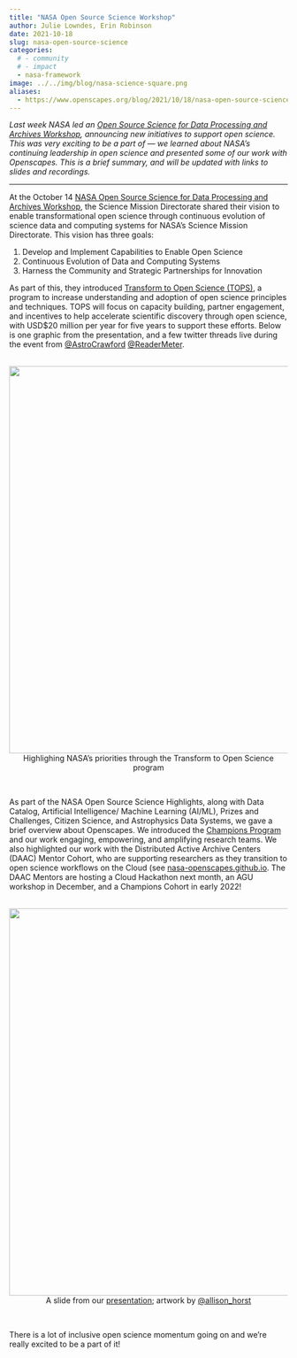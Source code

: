 ```yaml
---
title: "NASA Open Source Science Workshop"
author: Julie Lowndes, Erin Robinson
date: 2021-10-18
slug: nasa-open-source-science
categories:
  # - community
  # - impact
  - nasa-framework
image: ../../img/blog/nasa-science-square.png
aliases: 
  - https://www.openscapes.org/blog/2021/10/18/nasa-open-source-science/
---
```


*Last week NASA led an [Open Source Science for Data Processing and Archives Workshop](https://science.nasa.gov/researchers/science-data/open-source-science-workshop), announcing new initiatives to support open science. This was very exciting to be a part of — we learned about NASA's continuing leadership in open science and presented some of our work with Openscapes. This is a brief summary, and will be updated with links to slides and recordings.*

---

At the October 14 [NASA Open Source Science for Data Processing and Archives Workshop](https://science.nasa.gov/researchers/science-data/open-source-science-workshop), the Science Mission Directorate shared their vision to enable transformational open science through continuous evolution of science data and computing systems for NASA’s Science Mission Directorate. This vision has three goals: 

1. Develop and Implement Capabilities to Enable Open Science
2. Continuous Evolution of Data and Computing Systems
3. Harness the Community and Strategic Partnerships for Innovation

As part of this, they introduced [Transform to Open Science (TOPS)](https://science.nasa.gov/open-science/transform-to-open-science), a program to increase understanding and adoption of open science principles and techniques. TOPS will focus on capacity building, partner engagement, and incentives to help accelerate scientific discovery through open science, with USD$20 million per year for five years to support these efforts. Below is one graphic from the presentation, and a few twitter threads live during the event from [@AstroCrawford](https://twitter.com/astrocrawford/status/1448712473113153542) [@ReaderMeter](https://twitter.com/ReaderMeter/status/1448688384096890892).


<br>
<center>
  <a> <img src="/img/blog/NASA-TOPS-priorities.png" width="700px"></a>
  <figcaption>Highlighing NASA's priorities through the Transform to Open Science program</figcaption>
</center>
<br>

As part of the NASA Open Source Science Highlights, along with Data Catalog, Artificial Intelligence/ Machine Learning (AI/ML), Prizes and Challenges, Citizen Science, and Astrophysics Data Systems, we gave a brief overview about Openscapes. We introduced the [Champions Program](/champions) and our work engaging, empowering, and amplifying research teams. We also highlighted our work with the Distributed Active Archive Centers (DAAC) Mentor Cohort, who are supporting researchers as they transition to open science workflows on the Cloud (see [nasa-openscapes.github.io](https://nasa-openscapes.github.io/). The DAAC Mentors are hosting a Cloud Hackathon next month, an AGU workshop in December, and a Champions Cohort in early 2022! 

<br>
<center>
  <a> <img src="/img/blog/approach-slide-nasa-ossi.png" width="700px"></a>
  <figcaption>A slide from our [presentation](https://docs.google.com/presentation/d/1Sl4x6oTsjD4x30O_KwNoqr0-Yckh0CCK75PIqaaYdUY/edit#slide=id.gf7194cc3cb_0_6); artwork by [@allison_horst](https://twitter.com/allison_horst)</figcaption>
</center>
<br>

There is a lot of inclusive open science momentum going on and we're really excited to be a part of it! 

<br>
